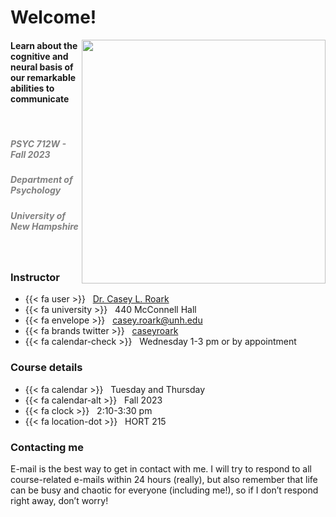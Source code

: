 # Welcome! {.unnumbered}

![](images/volodymyr-hryshchenko-V5vqWC9gyEU-unsplash.jpg){style="float:right;" fig-alt="Illustration of three species of Palmer Archipelago penguins: Chinstrap, Gentoo, and Adelie. Artwork by @allison_horst." width="390"}

#### Learn about the cognitive and neural basis of our remarkable abilities to communicate

 

##### [PSYC 712W - Fall 2023]{style="color: gray"}

##### [Department of Psychology]{style="color: gray"}

##### [University of New Hampshire]{style="color: gray"}

 



::: home
::: {.grid .course-details}
::: {.g-col-4 .g-col-sm-6 .g-col-md-4}
### Instructor

-   {{< fa user >}}   [Dr. Casey L. Roark](www.roarklab.com)
-   {{< fa university >}}   440 McConnell Hall
-   {{< fa envelope >}}   [casey.roark\@unh.edu](mailto:casey.roark@unh.edu)
-   {{< fa brands twitter >}}   [caseyroark](https://www.twitter.com/caseyroark)
-   {{< fa calendar-check >}}   Wednesday 1-3 pm or by appointment
:::

::: {.g-col-4 .g-col-sm-6 .g-col-md-4}
### Course details

-   {{< fa calendar >}}   Tuesday and Thursday
-   {{< fa calendar-alt >}}   Fall 2023
-   {{< fa clock >}}   2:10-3:30 pm
-   {{< fa location-dot >}}   HORT 215
:::



::: {.g-col-4 .g-col-md-4 .contact-policy}
### Contacting me

E-mail is the best way to get in contact with me. I will try to respond to all course-related e-mails within 24 hours (really), but also remember that life can be busy and chaotic for everyone (including me!), so if I don’t respond right away, don’t worry!


:::
:::

:::


